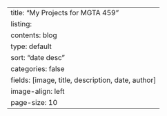 ---
title: "My Projects for MGTA 459"
listing:
  contents: blog
  type: default
  sort: "date desc"
  categories: false
  fields: [image, title, description, date, author]
  image-align: left
  page-size: 10
---